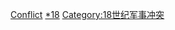 {{Container category}}
{{Portal|人物}}
[[Category:18世紀人物|Conflict]]
[[Category:各戰爭人物|*18]]
[[Category:18世纪军事冲突|Category:18世纪军事冲突]]